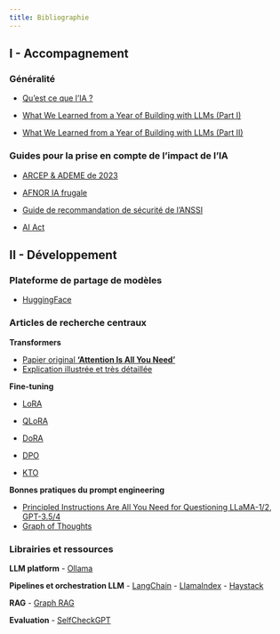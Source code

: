 ```yaml
---
title: Bibliographie
---
```


## I - Accompagnement

### Généralité

- [Qu'est ce que l'IA ?](https://www.technologyreview.com/2024/07/10/1094475/what-is-artificial-intelligence-ai-definitive-guide/)

- [What We Learned from a Year of Building with LLMs (Part I)](https://www.oreilly.com/radar/what-we-learned-from-a-year-of-building-with-llms-part-i/)
- [What We Learned from a Year of Building with LLMs (Part II)](https://www.oreilly.com/radar/what-we-learned-from-a-year-of-building-with-llms-part-ii/)

### Guides pour la prise en compte de l'impact de l'IA

- [ARCEP & ADEME de 2023](https://www.arcep.fr/uploads/tx_gspublication/note-synthese-au-gouvernement-prospective-2030-2050_mars2023.pdf)
- [AFNOR IA frugale](https://normalisation.afnor.org/nos-solutions/afnor-spec/intelligence-artificielle-frugale/)
- [Guide de recommandation de sécurité de l'ANSSI](https://cyber.gouv.fr/publications/recommandations-de-securite-pour-un-systeme-dia-generative)

- [AI Act](https://artificialintelligenceact.eu/fr/high-level-summary/)

## II - Développement

### Plateforme de partage de modèles

- [HuggingFace](https://huggingface.co/spaces/open-llm-leaderboard/open_llm_leaderboard)

### Articles de recherche centraux

**Transformers**

- [Papier original **'Attention Is All You Need'**](https://arxiv.org/abs/1706.03762)
- [Explication illustrée et très détaillée](http://jalammar.github.io/illustrated-transformer/)

**Fine-tuning**

- [LoRA](https://arxiv.org/abs/2106.09685)
- [QLoRA](https://arxiv.org/abs/2305.14314)
- [DoRA](https://arxiv.org/abs/2402.09353)

- [DPO](https://arxiv.org/abs/2305.18290)
- [KTO](https://arxiv.org/abs/2402.01306)

**Bonnes pratiques du prompt engineering**

- [Principled Instructions Are All You Need for Questioning LLaMA-1/2, GPT-3.5/4](https://arxiv.org/abs/2312.16171)
- [Graph of Thoughts](https://arxiv.org/pdf/2308.09687)

### Librairies et ressources


**LLM platform**
- [Ollama](https://ollama.com/)

**Pipelines et orchestration LLM**
- [LangChain](https://www.langchain.com/)
- [LlamaIndex](https://www.llamaindex.ai/)
- [Haystack](https://haystack.deepset.ai/)

**RAG**
- [Graph RAG](https://microsoft.github.io/graphrag/)

**Evaluation**
- [SelfCheckGPT](https://github.com/potsawee/selfcheckgpt)
